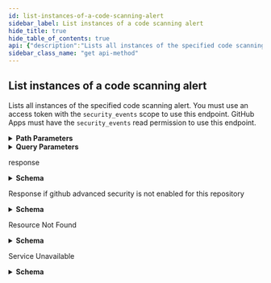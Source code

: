 ```yaml
---
id: list-instances-of-a-code-scanning-alert
sidebar_label: List instances of a code scanning alert
hide_title: true
hide_table_of_contents: true
api: {"description":"Lists all instances of the specified code scanning alert. You must use an access token with the `security_events` scope to use this endpoint. GitHub Apps must have the `security_events` read permission to use this endpoint.","externalDocs":{"description":"API method documentation","url":"https://docs.github.com/rest/reference/code-scanning#list-instances-of-a-code-scanning-alert"},"operationId":"code-scanning/list-alerts-instances","parameters":[{"in":"path","name":"owner","required":true,"schema":{"type":"string"}},{"in":"path","name":"repo","required":true,"schema":{"type":"string"}},{"description":"The number that identifies an alert. You can find this at the end of the URL for a code scanning alert within GitHub, and in the `number` field in the response from the `GET /repos/{owner}/{repo}/code-scanning/alerts` operation.","in":"path","name":"alert_number","required":true,"schema":{"description":"The security alert number.","nullable":false,"readOnly":true,"type":"integer"}},{"description":"Page number of the results to fetch.","in":"query","name":"page","schema":{"default":1,"type":"integer"}},{"description":"Results per page (max 100).","in":"query","name":"per_page","schema":{"default":30,"type":"integer"}},{"description":"The Git reference for the results you want to list. The `ref` for a branch can be formatted either as `refs/heads/<branch name>` or simply `<branch name>`. To reference a pull request use `refs/pull/<number>/merge`.","in":"query","name":"ref","required":false,"schema":{"description":"The full Git reference, formatted as `refs/heads/<branch name>`,\n`refs/pull/<number>/merge`, or `refs/pull/<number>/head`.","type":"string"}}],"responses":{"200":{"content":{"application/json":{"examples":{"default":{"value":[{"analysis_key":".github/workflows/codeql-analysis.yml:CodeQL-Build","classifications":["library"],"commit_sha":"39406e42cb832f683daa691dd652a8dc36ee8930","environment":"","location":{"end_column":18,"end_line":917,"path":"lib/ab12-gen.js","start_column":7,"start_line":917},"message":{"text":"This path depends on a user-provided value."},"ref":"refs/heads/main","state":"open"},{"analysis_key":".github/workflows/codeql-analysis.yml:CodeQL-Build","classifications":["source"],"commit_sha":"b09da05606e27f463a2b49287684b4ae777092f2","environment":"","location":{"end_column":50,"end_line":2,"path":"app/script.js","start_column":10,"start_line":2},"message":{"text":"This suffix check is missing a length comparison to correctly handle lastIndexOf returning -1."},"ref":"refs/pull/3740/merge","state":"fixed"}]}},"schema":{"items":{"properties":{"analysis_key":{"description":"Identifies the configuration under which the analysis was executed. For example, in GitHub Actions this includes the workflow filename and job name.","type":"string"},"classifications":{"description":"Classifications that have been applied to the file that triggered the alert.\nFor example identifying it as documentation, or a generated file.","items":{"description":"A classification of the file. For example to identify it as generated.","enum":["source","generated","test","library"],"nullable":true,"type":"string"},"type":"array"},"commit_sha":{"type":"string"},"environment":{"description":"Identifies the variable values associated with the environment in which the analysis that generated this alert instance was performed, such as the language that was analyzed.","type":"string"},"html_url":{"type":"string"},"location":{"description":"Describe a region within a file for the alert.","properties":{"end_column":{"type":"integer"},"end_line":{"type":"integer"},"path":{"type":"string"},"start_column":{"type":"integer"},"start_line":{"type":"integer"}},"type":"object"},"message":{"properties":{"text":{"type":"string"}},"type":"object"},"ref":{"description":"The full Git reference, formatted as `refs/heads/<branch name>`,\n`refs/pull/<number>/merge`, or `refs/pull/<number>/head`.","type":"string"},"state":{"description":"State of a code scanning alert.","enum":["open","closed","dismissed","fixed"],"type":"string"}},"type":"object"},"type":"array"}}},"description":"response"},"403":{"content":{"application/json":{"schema":{"description":"Basic Error","properties":{"documentation_url":{"type":"string"},"message":{"type":"string"}},"title":"Basic Error","type":"object"}}},"description":"Response if github advanced security is not enabled for this repository"},"404":{"content":{"application/json":{"schema":{"description":"Basic Error","properties":{"documentation_url":{"type":"string"},"message":{"type":"string"}},"title":"Basic Error","type":"object"}}},"description":"Resource Not Found"},"503":{"content":{"application/json":{"schema":{"properties":{"code":{"type":"string"},"documentation_url":{"type":"string"},"message":{"type":"string"}},"type":"object"}}},"description":"Service Unavailable"}},"tags":["code-scanning"],"x-github":{"category":"code-scanning","enabledForGitHubApps":true,"githubCloudOnly":false,"previews":[],"subcategory":null},"method":"get","path":"/repos/{owner}/{repo}/code-scanning/alerts/{alert_number}/instances","servers":[{"url":"https://api.github.com"}],"info":{"contact":{"name":"Support","url":"https://support.github.com/contact"},"description":"GitHub's v3 REST API.","license":{"name":"MIT","url":"https://spdx.org/licenses/MIT"},"termsOfService":"https://docs.github.com/articles/github-terms-of-service","title":"GitHub v3 REST API","version":"1.1.4","x-apisguru-categories":["collaboration","developer_tools"],"x-logo":{"url":"https://twitter.com/github/profile_image?size=original"},"x-origin":[{"format":"openapi","url":"https://raw.githubusercontent.com/github/rest-api-description/main/descriptions/api.github.com/api.github.com.json","version":"3.0"}],"x-providerName":"github.com"},"postman":{"name":"List instances of a code scanning alert","description":{"content":"Lists all instances of the specified code scanning alert. You must use an access token with the `security_events` scope to use this endpoint. GitHub Apps must have the `security_events` read permission to use this endpoint.","type":"text/plain"},"url":{"path":["repos",":owner",":repo","code-scanning","alerts",":alert_number","instances"],"host":["{{baseUrl}}"],"query":[{"disabled":false,"description":{"content":"Page number of the results to fetch.","type":"text/plain"},"key":"page","value":""},{"disabled":false,"description":{"content":"Results per page (max 100).","type":"text/plain"},"key":"per_page","value":""},{"disabled":false,"description":{"content":"The Git reference for the results you want to list. The `ref` for a branch can be formatted either as `refs/heads/<branch name>` or simply `<branch name>`. To reference a pull request use `refs/pull/<number>/merge`.","type":"text/plain"},"key":"ref","value":""}],"variable":[{"disabled":false,"description":{"content":"(Required) ","type":"text/plain"},"type":"any","value":"","key":"owner"},{"disabled":false,"description":{"content":"(Required) ","type":"text/plain"},"type":"any","value":"","key":"repo"},{"disabled":false,"description":{"content":"(Required) The number that identifies an alert. You can find this at the end of the URL for a code scanning alert within GitHub, and in the `number` field in the response from the `GET /repos/{owner}/{repo}/code-scanning/alerts` operation.","type":"text/plain"},"type":"any","value":"","key":"alert_number"}]},"header":[{"key":"Accept","value":"application/json"}],"method":"GET"}}
sidebar_class_name: "get api-method"
---
```



## List instances of a code scanning alert



Lists all instances of the specified code scanning alert. You must use an access token with the `security_events` scope to use this endpoint. GitHub Apps must have the `security_events` read permission to use this endpoint.

<details style={{"marginBottom":"1rem"}}><summary style={{}}><strong>Path Parameters</strong></summary><div><ul><ParamsItem className={"paramsItem"} param={{"in":"path","name":"owner","required":true,"schema":{"type":"string"}}}></ParamsItem><ParamsItem className={"paramsItem"} param={{"in":"path","name":"repo","required":true,"schema":{"type":"string"}}}></ParamsItem><ParamsItem className={"paramsItem"} param={{"description":"The number that identifies an alert. You can find this at the end of the URL for a code scanning alert within GitHub, and in the `number` field in the response from the `GET /repos/{owner}/{repo}/code-scanning/alerts` operation.","in":"path","name":"alert_number","required":true,"schema":{"description":"The security alert number.","nullable":false,"readOnly":true,"type":"integer"}}}></ParamsItem></ul></div></details><details style={{"marginBottom":"1rem"}}><summary style={{}}><strong>Query Parameters</strong></summary><div><ul><ParamsItem className={"paramsItem"} param={{"description":"Page number of the results to fetch.","in":"query","name":"page","schema":{"default":1,"type":"integer"}}}></ParamsItem><ParamsItem className={"paramsItem"} param={{"description":"Results per page (max 100).","in":"query","name":"per_page","schema":{"default":30,"type":"integer"}}}></ParamsItem><ParamsItem className={"paramsItem"} param={{"description":"The Git reference for the results you want to list. The `ref` for a branch can be formatted either as `refs/heads/<branch name>` or simply `<branch name>`. To reference a pull request use `refs/pull/<number>/merge`.","in":"query","name":"ref","required":false,"schema":{"description":"The full Git reference, formatted as `refs/heads/<branch name>`,\n`refs/pull/<number>/merge`, or `refs/pull/<number>/head`.","type":"string"}}}></ParamsItem></ul></div></details><div><ApiTabs><TabItem label={"200"} value={"200"}><div>

response

</div><div><details style={{}}><summary style={{"textAlign":"left"}}><strong>Schema</strong></summary><div style={{"textAlign":"left","marginLeft":"1rem"}}></div><ul style={{"marginLeft":"1rem"}}><li><div><ul><SchemaItem collapsible={false} name={"analysis_key"} required={false} schemaDescription={"Identifies the configuration under which the analysis was executed. For example, in GitHub Actions this includes the workflow filename and job name."} schemaName={"string"} qualifierMessage={undefined}></SchemaItem><SchemaItem collapsible={false} name={"classifications"} required={false} schemaDescription={"Classifications that have been applied to the file that triggered the alert.\nFor example identifying it as documentation, or a generated file."} schemaName={"string[]"} qualifierMessage={"**Possible values:** [`source`, `generated`, `test`, `library`]"}></SchemaItem><SchemaItem collapsible={false} name={"commit_sha"} required={false} schemaDescription={undefined} schemaName={"string"} qualifierMessage={undefined}></SchemaItem><SchemaItem collapsible={false} name={"environment"} required={false} schemaDescription={"Identifies the variable values associated with the environment in which the analysis that generated this alert instance was performed, such as the language that was analyzed."} schemaName={"string"} qualifierMessage={undefined}></SchemaItem><SchemaItem collapsible={false} name={"html_url"} required={false} schemaDescription={undefined} schemaName={"string"} qualifierMessage={undefined}></SchemaItem><SchemaItem collapsible={true} className={"schemaItem"}><details style={{}}><summary style={{}}><strong>location</strong><span style={{"opacity":"0.6"}}> object</span></summary><div style={{"marginLeft":"1rem"}}><div style={{"marginTop":".5rem","marginBottom":".5rem"}}>

Describe a region within a file for the alert.

</div><ul><SchemaItem collapsible={false} name={"end_column"} required={false} schemaDescription={undefined} schemaName={"integer"} qualifierMessage={undefined}></SchemaItem><SchemaItem collapsible={false} name={"end_line"} required={false} schemaDescription={undefined} schemaName={"integer"} qualifierMessage={undefined}></SchemaItem><SchemaItem collapsible={false} name={"path"} required={false} schemaDescription={undefined} schemaName={"string"} qualifierMessage={undefined}></SchemaItem><SchemaItem collapsible={false} name={"start_column"} required={false} schemaDescription={undefined} schemaName={"integer"} qualifierMessage={undefined}></SchemaItem><SchemaItem collapsible={false} name={"start_line"} required={false} schemaDescription={undefined} schemaName={"integer"} qualifierMessage={undefined}></SchemaItem></ul></div></details></SchemaItem><SchemaItem collapsible={true} className={"schemaItem"}><details style={{}}><summary style={{}}><strong>message</strong><span style={{"opacity":"0.6"}}> object</span></summary><div style={{"marginLeft":"1rem"}}><ul><SchemaItem collapsible={false} name={"text"} required={false} schemaDescription={undefined} schemaName={"string"} qualifierMessage={undefined}></SchemaItem></ul></div></details></SchemaItem><SchemaItem collapsible={false} name={"ref"} required={false} schemaDescription={"The full Git reference, formatted as `refs/heads/<branch name>`,\n`refs/pull/<number>/merge`, or `refs/pull/<number>/head`."} schemaName={"string"} qualifierMessage={undefined}></SchemaItem><SchemaItem collapsible={false} name={"state"} required={false} schemaDescription={"State of a code scanning alert."} schemaName={"string"} qualifierMessage={"**Possible values:** [`open`, `closed`, `dismissed`, `fixed`]"}></SchemaItem></ul></div></li></ul></details></div></TabItem><TabItem label={"403"} value={"403"}><div>

Response if github advanced security is not enabled for this repository

</div><div><details style={{}}><summary style={{"textAlign":"left"}}><strong>Schema</strong></summary><div style={{"textAlign":"left","marginLeft":"1rem"}}></div><ul style={{"marginLeft":"1rem"}}><SchemaItem collapsible={false} name={"documentation_url"} required={false} schemaDescription={undefined} schemaName={"string"} qualifierMessage={undefined}></SchemaItem><SchemaItem collapsible={false} name={"message"} required={false} schemaDescription={undefined} schemaName={"string"} qualifierMessage={undefined}></SchemaItem></ul></details></div></TabItem><TabItem label={"404"} value={"404"}><div>

Resource Not Found

</div><div><details style={{}}><summary style={{"textAlign":"left"}}><strong>Schema</strong></summary><div style={{"textAlign":"left","marginLeft":"1rem"}}></div><ul style={{"marginLeft":"1rem"}}><SchemaItem collapsible={false} name={"documentation_url"} required={false} schemaDescription={undefined} schemaName={"string"} qualifierMessage={undefined}></SchemaItem><SchemaItem collapsible={false} name={"message"} required={false} schemaDescription={undefined} schemaName={"string"} qualifierMessage={undefined}></SchemaItem></ul></details></div></TabItem><TabItem label={"503"} value={"503"}><div>

Service Unavailable

</div><div><details style={{}}><summary style={{"textAlign":"left"}}><strong>Schema</strong></summary><div style={{"textAlign":"left","marginLeft":"1rem"}}></div><ul style={{"marginLeft":"1rem"}}><SchemaItem collapsible={false} name={"code"} required={false} schemaDescription={undefined} schemaName={"string"} qualifierMessage={undefined}></SchemaItem><SchemaItem collapsible={false} name={"documentation_url"} required={false} schemaDescription={undefined} schemaName={"string"} qualifierMessage={undefined}></SchemaItem><SchemaItem collapsible={false} name={"message"} required={false} schemaDescription={undefined} schemaName={"string"} qualifierMessage={undefined}></SchemaItem></ul></details></div></TabItem></ApiTabs></div>
      
